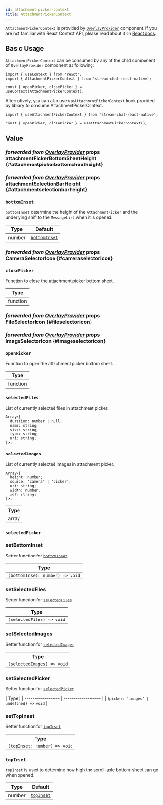 ```yaml
---
id: attachment-picker-context
title: AttachmentPickerContext
---
```




`AttachmentPickerContext` is provided by [`OverlayProvider`](../../ui-components/overlay-provider-components/overlay-provider.mdx) component. If you are not familiar with React Context API, please read about it on [React docs](https://reactjs.org/docs/context.html).

## Basic Usage

`AttachmentPickerContext` can be consumed by any of the child component of `OverlayProvider` component as following:

```tsx
import { useContext } from 'react';
import { AttachmentPickerContext } from 'stream-chat-react-native';

const { openPicker, closePicker } = useContext(AttachmentPickerContext);
```

Alternatively, you can also use `useAttachmentPickerContext` hook provided by library to consume AttachmentPickerContext.

```tsx
import { useAttachmentPickerContext } from 'stream-chat-react-native';

const { openPicker, closePicker } = useAttachmentPickerContext();
```

## Value

### <div class="label description">_forwarded from [OverlayProvider](../../ui-components/overlay-provider-components/overlay-provider.mdx#attachmentpickerbottomsheetheight)_ props</div> attachmentPickerBottomSheetHeight {#attachmentpickerbottomsheetheight}

<AttachmentPickerBottomSheetHeight />

### <div class="label description">_forwarded from [OverlayProvider](../../ui-components/overlay-provider-components/overlay-provider.mdx#attachmentselectionbarheight)_ props</div> attachmentSelectionBarHeight {#attachmentselectionbarheight}

<AttachmentSelectionBarHeight />

### `bottomInset`

`bottomInset` determine the height of the `AttachmentPicker` and the underlying shift to the `MessageList` when it is opened.

| Type   | Default                                                                                          |
| ------ | ------------------------------------------------------------------------------------------------ |
| number | [`bottomInset`](../../../ui-components/overlay-provider-components/overlay-provider#bottominset) |

### <div class="label description">_forwarded from [OverlayProvider](../../../ui-components/overlay-provider-components/overlay-provider#cameraselectoricon)_ props</div> CameraSelectorIcon {#cameraselectoricon}

<CameraSelectorIcon />

### `closePicker`

Function to close the attachment picker bottom sheet.

| Type     |
| -------- |
| function |

### <div class="label description">_forwarded from [OverlayProvider](../../../ui-components/overlay-provider-components/overlay-provider#fileselectoricon)_ props</div> FileSelectorIcon {#fileselectoricon}

<FileSelectorIcon />

### <div class="label description">_forwarded from [OverlayProvider](../../../ui-components/overlay-provider-components/overlay-provider#imageselectoricon)_ props</div> ImageSelectorIcon {#imageselectoricon}

<ImageSelectorIcon />

<!-- ### maxNumberOfFiles

Maximum number of files (images + documents) which can be uploaded.

| Type | Default |
| - | - |
| number | 10 | -->

### `openPicker`

Function to open the attachment picker bottom sheet.

| Type     |
| -------- |
| function |

### `selectedFiles`

List of currently selected files in attachment picker.

```tsx
Array<{
  duration: number | null;
  name: string;
  size: string;
  type: string;
  uri: string;
}>;
```

### `selectedImages`

List of currently selected images in attachment picker.

```tsx
Array<{
  height: number;
  source: 'camera' | 'picker';
  uri: string;
  width: number;
  id?: string;
}>;
```

| Type  |
| ----- |
| array |

### `selectedPicker`

<SelectedPicker />

### setBottomInset

Setter function for [`bottomInset`](#bottominset)

| Type                            |
| ------------------------------- |
| `(bottomInset: number) => void` |

<!-- ### setMaxNumberOfFiles -->

### setSelectedFiles

Setter function for [`selectedFiles`](#selectedFiles)

| Type                      |
| ------------------------- |
| `(selectedFiles) => void` |

### setSelectedImages

Setter function for [`selectedImages`](#selectedimages)

| Type                       |
| -------------------------- |
| `(selectedImages) => void` |

### setSelectedPicker

Setter function for [`selectedPicker`](#selectedpicker)

| Type               |
| ------------------ | ------------------- |
| `(picker: 'images' | undefined) => void` |

### setTopInset

Setter function for [`topInset`](#topinset)

| Type                         |
| ---------------------------- |
| `(topInset: number) => void` |

### `topInset`

`topInset` is used to determine how high the scroll-able bottom-sheet can go when opened.

| Type   | Default                                                                                     |
| ------ | ------------------------------------------------------------------------------------------- |
| number | [`topInset`](../../ui-components/overlay-provider-components/overlay-provider.mdx#topInset) |
